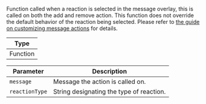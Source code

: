 Function called when a reaction is selected in the message overlay, this is called on both the add and remove action.
This function does not override the default behavior of the reaction being selected.
Please refer to [the guide on customizing message actions](../../../../guides/custom-message-actions.mdx) for details.

| Type     |
| -------- |
| Function |

| Parameter      | Description                              |
| -------------- | ---------------------------------------- |
| `message`      | Message the action is called on.         |
| `reactionType` | String designating the type of reaction. |
